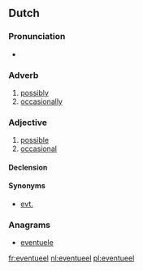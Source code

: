 ==Dutch==

===Pronunciation===
* {{audio|Nl-eventueel.ogg|Audio}}

===Adverb===
{{nl-adv}}

# [[possibly]]
# [[occasionally]]

===Adjective===
{{nl-adj|-}}

# [[possible]]
# [[occasional]]

====Declension====
{{nl-decl-adj|eventuele|-}}

====Synonyms====
* [[evt.]]

===Anagrams===
* [[eventuele#Dutch|eventuele]]

[[fr:eventueel]]
[[nl:eventueel]]
[[pl:eventueel]]
